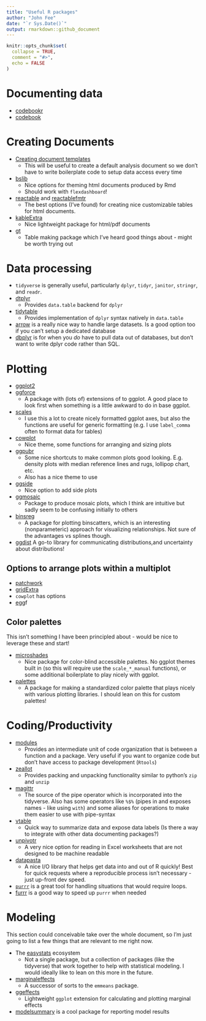 ```yaml
---
title: "Useful R packages"
author: "John Fee"
date: "`r Sys.Date()`"
output: rmarkdown::github_document
---
```


```r
knitr::opts_chunk$set(
  collapse = TRUE,
  comment = "#>",
  echo = FALSE
)
```

# Documenting data

- [codebookr](https://github.com/jfjelstul/codebookr)
- [codebook](https://rubenarslan.github.io/codebook/)

# Creating Documents

- [Creating document templates](https://bookdown.org/yihui/rmarkdown/document-templates.html)
  - This will be useful to create a default analysis document so we don't have to write boilerplate code to setup data access every time
- [bslib](https://rstudio.github.io/bslib/)
  - Nice options for theming html documents produced by Rmd
  - Should work with `flexdashboard`!
- [reactable](https://glin.github.io/reactable/) and [reactablefmtr](https://kcuilla.github.io/reactablefmtr/)
  - The best options (I've found) for creating nice customizable tables for html documents.
- [kableExtra](https://haozhu233.github.io/kableExtra/)
  - Nice lightweight package for html/pdf documents
- [gt](https://gt.rstudio.com/)
  - Table making package which I've heard good things about - might be worth trying out
  
# Data processing

- `tidyverse` is generally useful, particularly `dplyr`, `tidyr`, `janitor`, `stringr`, and `readr`.
- [dtplyr](https://dtplyr.tidyverse.org/)
  - Provides `data.table` backend for `dplyr`
- [tidytable](https://github.com/markfairbanks/tidytable)
  - Provides implementation of `dplyr` syntax natively in `data.table`
- [arrow](https://arrow.apache.org/docs/r/) is a really nice way to handle large datasets.  Is a good option too if you can't setup a dedicated database
- [dbplyr](https://dbplyr.tidyverse.org/) is for when you *do* have to pull data out of databases, but don't want to write dplyr code rather than SQL.
  
# Plotting

- [ggplot2](https://ggplot2.tidyverse.org/)
- [ggforce](https://ggforce.data-imaginist.com/)
  - A package with (lots of) extensions of to ggplot.  A good place to look first when something is a little awkward to do in base ggplot.
- [scales](https://scales.r-lib.org/)
  - I use this a lot to create nicely formatted ggplot axes, but also the functions are useful for generic formatting (e.g. I use `label_comma` often to format data for tables)
- [cowplot](https://github.com/wilkelab/cowplot)
  - Nice theme, some functions for arranging and sizing plots
- [ggpubr](https://rpkgs.datanovia.com/ggpubr/)
  - Some nice shortcuts to make common plots good looking.  E.g. density plots with median reference lines and rugs, lollipop chart, etc.
  - Also has a nice theme to use
- [ggside](https://github.com/jtlandis/ggside)
  - Nice option to add side plots
- [ggmosaic](https://haleyjeppson.github.io/ggmosaic/index.html)
   - Package to produce mosaic plots, which I think are intuitive but sadly seem to be confusing initially to others
- [binsreg](https://nppackages.github.io/binsreg/)
  - A package for plotting binscatters, which is an interesting (nonparameteric) approach for visualizing relationships.  Not sure of the advantages vs splines though.
- [ggdist](https://mjskay.github.io/ggdist/) A go-to library for communicating distributions,and uncertainty about distributions!
  
## Options to arrange plots within a multiplot

- [patchwork](https://patchwork.data-imaginist.com/)
- [gridExtra](https://cran.r-project.org/web/packages/gridExtra/index.html)
- `cowplot` has options
- [egg](https://github.com/baptiste/egg)f

## Color palettes

This isn't something I have been principled about - would be nice to leverage these and start!

- [microshades](https://karstenslab.github.io/microshades/)
  - Nice package for color-blind accessible palettes.  No ggplot themes built in (so this will require use the `scale_*_manual` functions), or some additional boilerplate to play nicely with ggplot.
- [palettes](https://tidytales.ca/posts/2022-12-20_palettes/)
  - A package for making a standardized color palette that plays nicely with various plotting libraries.  I should lean on this for custom palettes!


# Coding/Productivity

- [modules](https://wahani.github.io/modules/)
  - Provides an intermediate unit of code organization that is between a function and a package. Very useful if you want to organize code but don't have access to package development (`Rtools`)
- [zeallot](https://cran.r-project.org/web/packages/zeallot/index.html)
  - Provides packing and unpacking functionality similar to python's `zip` and `unzip`
- [magittr](https://cran.r-project.org/web/packages/magrittr/vignettes/magrittr.html)
  - The source of the pipe operator which is incorporated into the tidyverse.  Also has some operators like `%$%` (pipes in and exposes names - like using `with`) and some aliases for operations to make them easier to use with pipe-syntax
- [vtable](https://nickch-k.github.io/vtable/index.html)
  - Quick way to summarize data and expose data labels (Is there a way to integrate with other data documenting packages?)
- [unpivotr](https://cran.r-project.org/web/packages/unpivotr/index.html)
  - A very nice option for reading in Excel worksheets that are not designed to be machine readable
- [datapasta](https://github.com/MilesMcBain/datapasta)
  - A nice I/O library that helps get data into and out of R quickly!  Best for quick requests where a reproducible process isn't necessary - just up-front dev speed.
- [`purrr`](https://purrr.tidyverse.org/) is a great tool for handling situations that would require loops.
- [furrr](https://furrr.futureverse.org/) is a good way to speed up `purrr` when needed


# Modeling

This section could conceivable take over the whole document, so I'm just going to list a few things that are relevant to me right now.

- The [easystats](https://easystats.github.io/easystats/) ecosystem
  - Not a single package, but a collection of packages (like the tidyverse) that work together to help with statistical modeling.  I would ideally like to lean on this more in the future.
- [marginaleffects](https://vincentarelbundock.github.io/marginaleffects/index.html)
  - A successor of sorts to the `emmeans` package.
- [ggeffects](https://github.com/strengejacke/ggeffects)
  - Lightweight `ggplot` extension for calculating and plotting marginal effects
- [modelsummary](https://vincentarelbundock.github.io/modelsummary/) is a cool package for reporting model results

